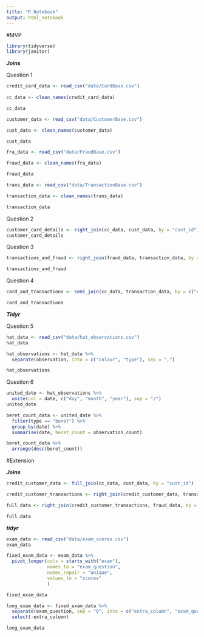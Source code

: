 ```yaml
---
title: "R Notebook"
output: html_notebook
---
```

#MVP

```r
library(tidyverse)
library(janitor)
```

***Joins***

Question 1

```r
credit_card_data <- read_csv("data/CardBase.csv")
  
cc_data <- clean_names(credit_card_data)

cc_data
```


```r
customer_data <- read_csv("data/CustomerBase.csv")

cust_data <- clean_names(customer_data)

cust_data
```
```r
fra_data <- read_csv("data/FraudBase.csv")

fraud_data <- clean_names(fra_data)

fraud_data
```

```r
trans_data <- read_csv("data/TransactionBase.csv")

transaction_data <- clean_names(trans_data)

transaction_data
```

Question 2
```r
customer_card_details <- right_join(cc_data, cust_data, by = "cust_id")
customer_card_details
```
Question 3
```r
transactions_and_fraud <- right_join(fraud_data, transaction_data, by = "transaction_id")

transactions_and_fraud
```
Question 4
```r
card_and_transactions <- semi_join(cc_data, transaction_data, by = c("card_number" = "credit_card_id") )

card_and_transactions
```

***Tidyr***

Question 5

```r
hat_data <- read_csv("data/hat_observations.csv")
hat_data
```
```r
hat_observations <- hat_data %>% 
  separate(observation, into = c("colour", "type"), sep = ",")

hat_observations
```

Question 6
```r
united_date <- hat_observations %>% 
  unite(col = date, c("day", "month", "year"), sep = "/")
united_date
```

```r
beret_count_data <- united_date %>% 
  filter(type == "beret") %>% 
  group_by(date) %>% 
  summarise(date, beret_count = observation_count)

beret_count_data %>% 
  arrange(desc(beret_count))


```

#Extension

***Joins***
```r
credit_customer_data <- full_join(cc_data, cust_data, by = "cust_id")

credit_customer_transactions <- right_join(credit_customer_data, transaction_data, by = c("card_number" = "credit_card_id"))

full_data <- right_join(credit_customer_transactions, fraud_data, by = "transaction_id")

full_data
```

***tidyr***

```r
exam_data <- read_csv("data/exam_scores.csv")
exam_data
```

```r
fixed_exam_data <- exam_data %>% 
  pivot_longer(cols = starts_with("exam"),
               names_to = "exam_question", 
               names_repair = "unique",
               values_to = "scores" 
               )

fixed_exam_data
```

```r
long_exam_data <- fixed_exam_data %>% 
  separate(exam_question, sep = "Q", into = c("extra_column", "exam_question")) %>% 
  select(-extra_column)

long_exam_data
```

